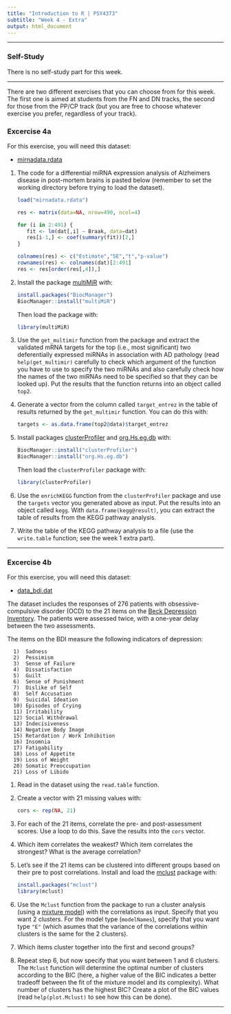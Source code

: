 ```yaml
---
title: "Introduction to R | PSY4373"
subtitle: "Week 4 - Extra"
output: html_document
---
```


---

### Self-Study

There is no self-study part for this week.

---

There are two different exercises that you can choose from for this week. The first one is aimed at students from the FN and DN tracks, the second for those from the PP/CP track (but you are free to choose whatever exercise you prefer, regardless of your track).

### Excercise 4a

For this exercise, you will need this dataset:

- [mirnadata.rdata](https://www.dropbox.com/s/e698ayslcpgsp2v/mirnadata.rdata?dl=1)

1. The code for a differential miRNA expression analysis of Alzheimers disease in post-mortem brains is pasted below (remember to set the working directory before trying to load the dataset).

   ```r
   load("mirnadata.rdata")

   res <- matrix(data=NA, nrow=490, ncol=4)

   for (i in 2:491) {
      fit <- lm(dat[,i] ~ Braak, data=dat)
      res[i-1,] <- coef(summary(fit))[2,]
   }

   colnames(res) <- c("Estimate","SE","t","p-value")
   rownames(res) <- colnames(dat)[2:491]
   res <- res[order(res[,4]),]
   ```

2. Install the package [multiMiR](https://www.bioconductor.org/packages/release/bioc/html/multiMiR.html) with:

   ```r
   install.packages("BiocManager")
   BiocManager::install("multiMiR")
   ```

   Then load the package with:

   ```r
   library(multiMiR)
   ```

3. Use the `get_multimir` function from the package and extract the validated mRNA targets for the top (i.e., most significant) two deferentially expressed miRNAs in association with AD pathology (read `help(get_multimir)` carefully to check which argument of the function you have to use to specify the two miRNAs and also carefully check how the names of the two miRNAs need to be specified so that they can be looked up). Put the results that the function returns into an object called `top2`.

4. Generate a vector from the column called `target_entrez` in the table of results returned by the `get_multimir` function. You can do this with:

   ```r
   targets <- as.data.frame(top2@data)$target_entrez
   ```

5. Install packages [clusterProfiler](https://bioconductor.org/packages/clusterProfiler/) and [org.Hs.eg.db](https://bioconductor.org/packages/org.Hs.eg.db/) with:

   ```r
   BiocManager::install("clusterProfiler")
   BiocManager::install("org.Hs.eg.db")
   ```

   Then load the `clusterProfiler` package with:

   ```r
   library(clusterProfiler)
   ```

6. Use the `enrichKEGG` function from the `clusterProfiler` package and use the `targets` vector you generated above as input. Put the results into an object called `kegg`. With `data.frame(kegg@result)`, you can extract the table of results from the KEGG pathway analysis.

7. Write the table of the KEGG pathway analysis to a file (use the `write.table` function; see the week 1 extra part).

---

### Excercise 4b

For this exercise, you will need this dataset:

- [data_bdi.dat](https://www.dropbox.com/s/bi3s4t143n4oem3/data_bdi.dat?dl=1)

The dataset includes the responses of 276 patients with obsessive-compulsive disorder (OCD) to the 21 items on the [Beck Depression Inventory](https://en.wikipedia.org/wiki/Beck_Depression_Inventory). The patients were assessed twice, with a one-year delay between the two assessments.

The items on the BDI measure the following indicators of depression:

      1)  Sadness
      2)  Pessimism
      3)  Sense of Failure
      4)  Dissatisfaction
      5)  Guilt
      6)  Sense of Punishment
      7)  Dislike of Self
      8)  Self Accusation
      9)  Suicidal Ideation
      10) Episodes of Crying
      11) Irritability
      12) Social Withdrawal
      13) Indecisiveness
      14) Negative Body Image
      15) Retardation / Work Inhibition
      16) Insomnia
      17) Fatigability
      18) Loss of Appetite
      19) Loss of Weight
      20) Somatic Preoccupation
      21) Loss of Libido

1. Read in the dataset using the `read.table` function.

2. Create a vector with 21 missing values with:

   ```r
   cors <- rep(NA, 21)
   ```

3. For each of the 21 items, correlate the pre- and post-assessment scores. Use a loop to do this. Save the results into the `cors` vector.

4. Which item correlates the weakest? Which item correlates the strongest? What is the average correlation?

5. Let's see if the 21 items can be clustered into different groups based on their pre to post correlations. Install and load the [mclust](https://cran.r-project.org/package=mclust) package with:

   ```r
   install.packages("mclust")
   library(mclust)
   ```

6. Use the `Mclust` function from the package to run a cluster analysis (using a [mixture model](https://en.wikipedia.org/wiki/Mixture_model)) with the correlations as input. Specify that you want 2 clusters. For the model type (`modelNames`), specify that you want type `"E"` (which asumes that the variance of the correlations within clusters is the same for the 2 clusters).

7. Which items cluster together into the first and second groups?

8. Repeat step 6, but now specify that you want between 1 and 6 clusters. The `Mclust` function will determine the optimal number of clusters according to the BIC (here, a higher value of the BIC indicates a better tradeoff between the fit of the mixture model and its complexity). What number of clusters has the highest BIC? Create a plot of the BIC values (read `help(plot.Mclust)` to see how this can be done).

---

